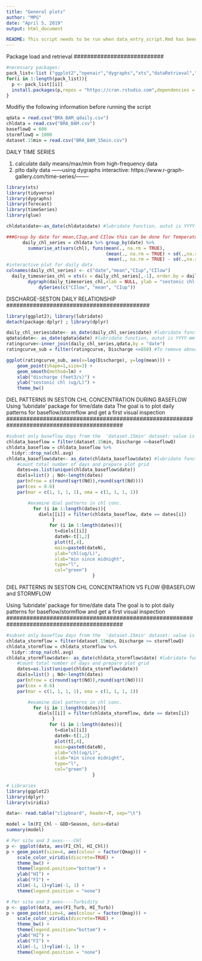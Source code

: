 ```yaml
---
title: "General plots"
author: "MPG"
date: "April 5, 2019"
output: html_document 

README: This script needs to be run when data_entry_script.Rmd has been completed. Keep chunk order as is
---
```

###########################
Package load and retrieval
###########################
```r
#necessary packages: 
pack_list<-list ("ggplot2","openair","dygraphs","xts","dataRetrieval","dplyr","forecast","glue","dataRetrieval","devtools","DataCombine","lubridate","zoo")
for(i in 1:length(pack_list)){
  p <- pack_list[[i]]
  install.packages(p,repos = "https://cran.rstudio.com",dependencies = TRUE)
}
```

###########################################################
Modifiy the following information before running the script
```r
qdata = read.csv("BRA_BAM_qdaily.csv")
chldata = read.csv("BRA_BAM.csv")
baseflowQ = 600
stormflowQ = 1000
dataset.15min = read.csv("BRA_BAM_15min.csv")
```

#########################################################
DAILY TIME SERIES 

1) calculate daily means/max/min from high-frequency data
2) plto daily data ------using dygraphs interactive: 
https://www.r-graph-gallery.com/time-series/-------

#########################################################
```r
library(xts)
library(tidyverse)
library(dygraphs)
library(forecast)
library(timeSeries)
library(glue)

chldata$date<-as_date(chldata$date) #lubridate function, outut is YYYY-mm-dd

###Group by date for mean,CIup,and CIlow this can be done for Temperature too if needed
      daily_chl_series = chldata %>% group_by(date) %>%
        summarise_at(vars(chl), funs(mean(., na.rm = TRUE), 
                                     (mean(., na.rm = TRUE) + sd(.,na.rm = TRUE)*1.96), 
                                      mean(., na.rm = TRUE) - sd(.,na.rm = TRUE)*1.96))
#interactive plot for daily data
colnames(daily_chl_series) <- c("date","mean","CIup","CIlow")
  daily_timeseries_chl = xts(x = daily_chl_series[,-1], order.by = daily_chl_series$date)
        dygraph(daily_timeseries_chl,xlab = NULL, ylab = "sestonic chl (ug/L)") %>%
            dySeries(c("CIlow", "mean", "CIup"))

```


###########################################
DISCHARGE-SESTON DAILY RELATIONSHIP
###########################################
```r
library(ggplot2); library(lubridate)
detach(package:dplyr) ; library(dplyr)

daily_chl_series$date<- as_date(daily_chl_series$date) #lubridate function, outut is YYYY-mm-dd
qdata$date<- as_date(qdata$date) #lubridate function, outut is YYYY-mm-dd
ratingcurve<-inner_join(daily_chl_series,qdata,by = "date")
ratingcurve_sub = filter(ratingcurve, Discharge <=850) #To remove abnormal cases or significant outliers

ggplot(ratingcurve_sub, aes(x=log(Discharge), y=log(mean))) +
    geom_point(shape=1,size=3) +    
    geom_smooth(method=lm) +
    xlab("discharge (feet3/s)") +
    ylab("sestonic chl (ug/L)") +
    theme_bw()
```


###########################################################################################
DIEL PATTERNS IN SESTON CHL CONCENTRATION DURING BASEFLOW
Using 'lubridate' package for time/date data 
The goal is to plot daily patterns for baseflow/stormflow and get a first visual inspection
###########################################################################################
```r
#subset only baseflow days from the  'dataset.15min' dataset: value is set on top of the script
chldata_baseflow = filter(dataset.15min, Discharge <=baseflowQ) 
chldata_baseflow = chldata_baseflow %>% 
  tidyr::drop_na(chl.avg)
chldata_baseflow$date<- as_date(chldata_baseflow$date) #lubridate function, output is YYYY-mm-dd. This will allow the loop to subset all the values in a day
    #count total number of days and prepare plot grid
    dates=as.list(unique(chldata_baseflow$date))
    diels=list() ; Nd<-length(dates)
    par(mfrow = c(round(sqrt(Nd)),round(sqrt(Nd))))
    par(cex = 0.6)
    par(mar = c(1, 1, 1, 1), oma = c(1, 1, 1, 1))

        #examine diel patterns in chl conc.
          for (i in 1:length(dates)){
            diels[[i]] = filter(chldata_baseflow, date == dates[i])
                 }
                for (i in 1:length(dates)){ 
                  t=diels[[i]]
                  dateN<-t[1,2]
                  plot(t[,4],
                  main=paste0(dateN),
                  ylab="chl(ug/L)",
                  xlab="min since midnight",
                  type="l",
                  col="green")
                                }
```



###########################################################################################
DIEL PATTERNS IN SESTON CHL CONCENTRATION VS FLOW @BASEFLOW and STORMFLOW

Using 'lubridate' package for time/date data 
The goal is to plot daily patterns for baseflow/stormflow and get a first visual inspection
###########################################################################################
```r
#subset only baseflow days from the  'dataset.15min' dataset: value is set on top of the script
chldata_stormflow = filter(dataset.15min, Discharge >= stormflowQ) 
chldata_stormflow = chldata_stormflow %>% 
  tidyr::drop_na(chl.avg)
chldata_stormflow$date<- as_date(chldata_stormflow$date) #lubridate function, output is YYYY-mm-dd. This will allow the loop to subset all the values in a day
    #count total number of days and prepare plot grid
    dates=as.list(unique(chldata_stormflow$date))
    diels=list() ; Nd<-length(dates)
    par(mfrow = c(round(sqrt(Nd)),round(sqrt(Nd))))
    par(cex = 0.6)
    par(mar = c(1, 1, 1, 1), oma = c(1, 1, 1, 1))

        #examine diel patterns in chl conc.
          for (i in 1:length(dates)){
            diels[[i]] = filter(chldata_stormflow, date == dates[i])
                 }
                for (i in 1:length(dates)){ 
                  t=diels[[i]]
                  dateN<-t[1,2]
                  plot(t[,4],
                  main=paste0(dateN),
                  ylab="chl(ug/L)",
                  xlab="min since midnight",
                  type="l",
                  col="green")
                                }

```

```r
# Libraries
library(ggplot2)
library(dplyr)
library(viridis)

data<- read.table("clipboard", header=T, sep="\t")

model = lm(FI_Chl ~ GDD+Season, data=data)
summary(model)

# Per site and 3 axes----CHl
p <- ggplot(data, aes(FI_Chl, HI_Chl))
p + geom_point(size=4, aes(colour = factor(Qmag))) +
    scale_color_viridis(discrete=TRUE) +
    theme_bw() +
    theme(legend.position="bottom") +
    ylab("HI") +
    xlab("FI") +
    xlim(-1, 1)+ylim(-1, 1) + 
    theme(legend.position = "none")

# Per site and 3 axes----Turbidity
p <- ggplot(data, aes(FI_Turb, HI_Turb))
p + geom_point(size=4, aes(colour = factor(Qmag))) +
    scale_color_viridis(discrete=TRUE) +
    theme_bw() +
    theme(legend.position="bottom") +
    ylab("HI") +
    xlab("FI") +
    xlim(-1, 1)+ylim(-1, 1) + 
    theme(legend.position = "none")




```


